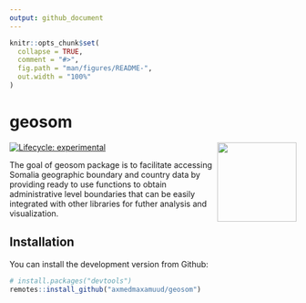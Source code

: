 ```yaml
---
output: github_document
---
```


<!-- README.md is generated from README.Rmd. Please edit that file -->

```r
knitr::opts_chunk$set(
  collapse = TRUE,
  comment = "#>",
  fig.path = "man/figures/README-",
  out.width = "100%"
)
```

# geosom 

<img src="man/figures/logo.png" align="right" height="139" alt="" />

<!-- badges: start -->
[![Lifecycle: experimental](https://img.shields.io/badge/lifecycle-experimental-orange.svg)](https://lifecycle.r-lib.org/articles/stages.html#experimental)
<!-- badges: end -->

The goal of geosom package is to facilitate accessing Somalia geographic boundary and country data by providing ready to use functions to obtain administrative level boundaries that can be easily integrated with other libraries for futher analysis and visualization.

## Installation

You can install the development version from Github:

``` r
# install.packages("devtools")
remotes::install_github("axmedmaxamuud/geosom")
```



